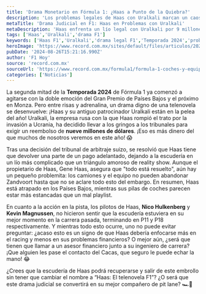 ```yaml
---
title: 'Drama Monetario en Fórmula 1: ¿Haas a Punto de la Quiebra?'
description: 'Los problemas legales de Haas con Uralkali marcan un caos en la F1. ¿Podrán salir de este lío y enfocar su energía en la pista?'
metaTitle: 'Drama Judicial en F1: Haas en Problemas con Uralkali'
metaDescription: 'Haas enfrenta un lío legal con Uralkali por 9 millones. ¿Podrán los pilotos dejar atrás el drama y enfocarse en la pista?'
tags: ['Haas','Uralkali','drama F1']
keywords: ['Haas F1','Uralkali','drama legal F1','Temporada 2024','problemas financieros']
heroImage: 'https://www.record.com.mx/sites/default/files/articulos/2024/08/25/ap24237344590614_2.jpg'
pubDate: '2024-08-26T15:21:16.990Z'
author: 'F1 Hoy'
source: 'record.com.mx'
sourceUrl: 'https://www.record.com.mx/formula1/formula-1-coches-y-equipo-de-haas-se-queda-embargado-en-paises-bajos-por-demanda'
categories: ['Noticias']
---
```

La segunda mitad de la **Temporada 2024** de Fórmula 1 ya comenzó a agitarse con la doble emoción del Gran Premio de Países Bajos y el próximo en Monza. Pero entre risas y adrenalina, un drama digno de una telenovela se desenvuelve: ¡Haas y su antiguo patrocinador Uralkali están en la pelea del año! Uralkali, la empresa rusa con la que Haas rompió el trato por la invasión a Ucrania, ha decidido llevar a los gringos a los tribunales para exigir un reembolso de **nueve millones de dólares**. ¡Eso es más dinero del que muchos de nosotros veremos en este año! 😱

Tras una decisión del tribunal de arbitraje suizo, se resolvió que Haas tiene que devolver una parte de un pago adelantado, dejando a la escudería en un lío más complicado que un triángulo amoroso de reality show. Aunque el propietario de Haas, Gene Haas, asegura que "todo está resuelto", aún hay un pequeño problemita: los camiones y el equipo no pueden abandonar Zandvoort hasta que no se aclare todo esto del embargo. En resumen, Haas está atrapado en los Países Bajos, mientras sus pilas de coches parecen estar más estancadas que un mal playlist.

En cuanto a la acción en la pista, los pilotos de Haas, **Nico Hulkenberg** y **Kevin Magnussen**, no hicieron sentir que la escudería estuviera en su mejor momento en la carrera pasada, terminando en P11 y P18 respectivamente. Y mientras todo esto ocurre, uno no puede evitar preguntar: ¿acaso esto es un signo de que Haas debería enfocarse más en el racing y menos en sus problemas financieros? O mejor aún, ¿será que tienen que llamar a un asesor financiero junto a su ingeniero de carrera? ¡Que alguien les pase el contacto del Cacas, que seguro le puede echar la mano! 😂

¿Crees que la escudería de Haas podrá recuperarse y salir de este embrollo sin tener que cambiar el nombre a “Haas: El telenovela F1”? ¿O será que este drama judicial se convertirá en su mejor compañero de pit lane? 🏎️💨


